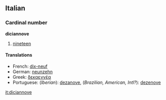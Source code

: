 ==Italian==
===Cardinal number===
'''diciannove'''

# [[nineteen]]

====Translations====
*French: [[dix-neuf]]
*German: [[neunzehn]]
*Greek: [[δεκαεννέα]]
*Portuguese: (''Iberian''): [[dezanove]], (''Brazilian, American, Intl?''): [[dezenove]]

[[it:diciannove]]